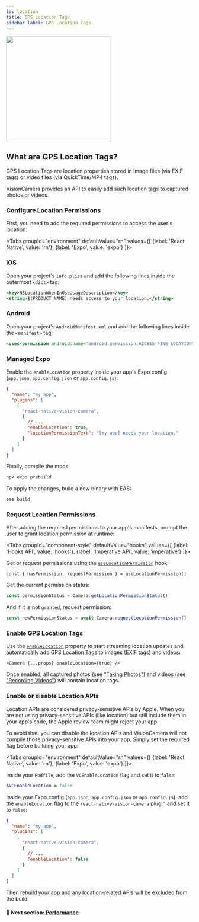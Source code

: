 ```yaml
---
id: location
title: GPS Location Tags
sidebar_label: GPS Location Tags
---
```



<div class="image-container">
  <img width="283" src={useBaseUrl("img/location.png")} />
</div>

## What are GPS Location Tags?

GPS Location Tags are location properties stored in image files (via EXIF tags) or video files (via QuickTime/MP4 tags).

VisionCamera provides an API to easily add such location tags to captured photos or videos.

### Configure Location Permissions

First, you need to add the required permissions to access the user's location:

<Tabs
  groupId="environment"
  defaultValue="rn"
  values={[
    {label: 'React Native', value: 'rn'},
    {label: 'Expo', value: 'expo'}
  ]}>
<TabItem value="rn">

### iOS

Open your project's `Info.plist` and add the following lines inside the outermost `<dict>` tag:

```xml
<key>NSLocationWhenInUseUsageDescription</key>
<string>$(PRODUCT_NAME) needs access to your location.</string>
```

### Android

Open your project's `AndroidManifest.xml` and add the following lines inside the `<manifest>` tag:

```xml
<uses-permission android:name="android.permission.ACCESS_FINE_LOCATION" />
```

</TabItem>

<TabItem value="expo">

### Managed Expo

Enable the `enableLocation` property inside your app's Expo config (`app.json`, `app.config.json` or `app.config.js`):

```json
{
  "name": "my app",
  "plugins": [
    [
      "react-native-vision-camera",
      {
        // ...
        "enableLocation": true,
        "locationPermissionText": "[my app] needs your location."
      }
    ]
  ]
}
```

Finally, compile the mods:

```bash
npx expo prebuild
```

To apply the changes, build a new binary with EAS:

```bash
eas build
```

</TabItem>
</Tabs>

### Request Location Permissions

After adding the required permissions to your app's manifests, prompt the user to grant location permission at runtime:

<Tabs
  groupId="component-style"
  defaultValue="hooks"
  values={[
    {label: 'Hooks API', value: 'hooks'},
    {label: 'Imperative API', value: 'imperative'}
  ]}>
<TabItem value="hooks">

Get or request permissions using the [`useLocationPermission`](/docs/api/#uselocationpermission) hook:

```tsx
const { hasPermission, requestPermission } = useLocationPermission()
```

</TabItem>
<TabItem value="imperative">

Get the current permission status:

```ts
const permissionStatus = Camera.getLocationPermissionStatus()
```

And if it is not `granted`, request permission:

```ts
const newPermissionStatus = await Camera.requestLocationPermission()
```

</TabItem>
</Tabs>

### Enable GPS Location Tags

Use the [`enableLocation`](/docs/api/interfaces/CameraProps#enablelocation) property to start streaming location updates and automatically add GPS Location Tags to images (EXIF tags) and videos:

```tsx
<Camera {...props} enableLocation={true} />
```

Once enabled, all captured photos (see ["Taking Photos"](taking-photos)) and videos (see ["Recording Videos"](recording-videos)) will contain location tags.


### Enable or disable Location APIs

Location APIs are considered privacy-sensitive APIs by Apple.
When you are not using privacy-sensitive APIs (like location) but still include them in your app's code, the Apple review team might reject your app.

To avoid that, you can disable the location APIs and VisionCamera will not compile those privacy-sensitive APIs into your app.
Simply set the required flag before building your app:

<Tabs
  groupId="environment"
  defaultValue="rn"
  values={[
    {label: 'React Native', value: 'rn'},
    {label: 'Expo', value: 'expo'}
  ]}>
<TabItem value="rn">

Inside your `Podfile`, add the `VCEnableLocation` flag and set it to `false`:

```ruby
$VCEnableLocation = false
```

</TabItem>

<TabItem value="expo">

Inside your Expo config (`app.json`, `app.config.json` or `app.config.js`), add the `enableLocation` flag to the `react-native-vision-camera` plugin and set it to `false`:

```json
{
  "name": "my app",
  "plugins": [
    [
      "react-native-vision-camera",
      {
        // ...
        "enableLocation": false
      }
    ]
  ]
}
```

</TabItem>
</Tabs>

Then rebuild your app and any location-related APIs will be excluded from the build.


#### 🚀 Next section: [Performance](performance)
